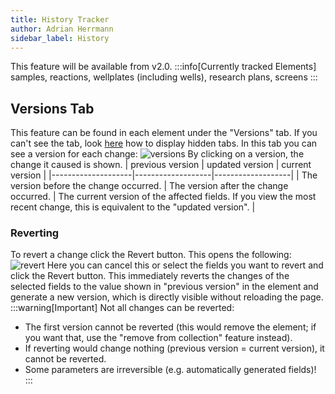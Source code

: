 ```yaml
---
title: History Tracker
author: Adrian Herrmann
sidebar_label: History
---
```


This feature will be available from v2.0.
:::info[Currently tracked Elements]
samples, reactions, wellplates (including wells), research plans, screens
:::

## Versions Tab
This feature can be found in each element under the "Versions" tab.
If you can't see the tab, look [here](./view#adjust-the-tabs-in-detail-modal)
how to display hidden tabs.
In this tab you can see a version for each change: ![versions](/img/history/versions.png)
By clicking on a version, the change it caused is shown.
|  previous version  |  updated version  |  current version  |
|--------------------|-------------------|-------------------|
|  The version before the change occurred.  |  The version after the change occurred.  |  The current version of the affected fields. If you view the most recent change, this is equivalent to the "updated version".  |

### Reverting
To revert a change click the Revert button. This opens the following: ![revert](/img/history/revert.png)
Here you can cancel this or select the fields you want to revert and click the Revert button.
This immediately reverts the changes of the selected fields to the value shown in "previous version" in the element and generate a new version,
which is directly visible without reloading the page.
:::warning[Important]
Not all changes can be reverted:
* The first version cannot be reverted (this would remove the element; if you want that, use the "remove from collection" feature instead).
* If reverting would change nothing (previous version = current version), it cannot be reverted.
* Some parameters are irreversible (e.g. automatically generated fields)!
:::